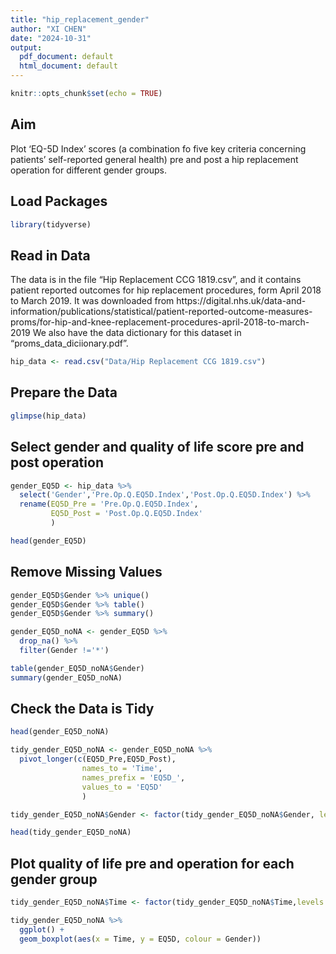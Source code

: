 ```yaml
---
title: "hip_replacement_gender"
author: "XI CHEN"
date: "2024-10-31"
output:
  pdf_document: default
  html_document: default
---
```


```r
knitr::opts_chunk$set(echo = TRUE)
```

## Aim
Plot 'EQ-5D Index' scores (a combination fo five key criteria concerning patients' self-reported general health) pre and post a hip replacement operation for different gender groups.

## Load Packages

```r
library(tidyverse)
```

## Read in Data
The data is in the file "Hip Replacement CCG 1819.csv", and it contains patient reported outcomes for hip replacement procedures, form April 2018 to March 2019.
It was downloaded from https://digital.nhs.uk/data-and-information/publications/statistical/patient-reported-outcome-measures-proms/for-hip-and-knee-replacement-procedures-april-2018-to-march-2019
We also have the data dictionary for this dataset in "proms_data_diciionary.pdf".

```r
hip_data <- read.csv("Data/Hip Replacement CCG 1819.csv")
```

## Prepare the Data

```r
glimpse(hip_data)
```

## Select gender and quality of life score pre and post operation
```r
gender_EQ5D <- hip_data %>% 
  select('Gender','Pre.Op.Q.EQ5D.Index','Post.Op.Q.EQ5D.Index') %>%
  rename(EQ5D_Pre = 'Pre.Op.Q.EQ5D.Index',
         EQ5D_Post = 'Post.Op.Q.EQ5D.Index'
         )

head(gender_EQ5D)
```

## Remove Missing Values
```r
gender_EQ5D$Gender %>% unique()
gender_EQ5D$Gender %>% table()
gender_EQ5D$Gender %>% summary()

gender_EQ5D_noNA <- gender_EQ5D %>% 
  drop_na() %>% 
  filter(Gender !='*')

table(gender_EQ5D_noNA$Gender)
summary(gender_EQ5D_noNA)
```
## Check the Data is Tidy
```r
head(gender_EQ5D_noNA)

tidy_gender_EQ5D_noNA <- gender_EQ5D_noNA %>% 
  pivot_longer(c(EQ5D_Pre,EQ5D_Post),
                names_to = 'Time',
                names_prefix = 'EQ5D_',
                values_to = 'EQ5D'
                ) 

tidy_gender_EQ5D_noNA$Gender <- factor(tidy_gender_EQ5D_noNA$Gender, levels = c(1, 2), labels = c("Male", "Female"))

head(tidy_gender_EQ5D_noNA)
```
## Plot quality of life pre and operation for each gender group

```r

tidy_gender_EQ5D_noNA$Time <- factor(tidy_gender_EQ5D_noNA$Time,levels = c('Pre','Post'))

tidy_gender_EQ5D_noNA %>% 
  ggplot() +
  geom_boxplot(aes(x = Time, y = EQ5D, colour = Gender))
```

